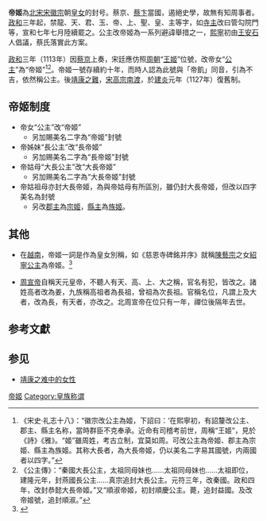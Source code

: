'''帝姬'''為[[北宋|北宋]][[宋徽宗|宋徽宗]]朝[[皇女|皇女]]的封号。蔡京、[[蔡卞|蔡卞]]當國，遏絕史學，故無有知周事者。[[政和_(年號)|政和]]三年起，禁龍、天、君、玉、帝、上、聖、皇、主等字，如[[住持|寺主]]改曰管勾院門等，宣和七年七月陸續罷之。公主改帝姬為一系列避諱舉措之一，[[熙寧|熙寧]]初由[[王安石|王安石]]人倡議，蔡氏落實此方案。

[[政和|政和]]三年（1113年）因[[蔡京|蔡京]]上奏，宋廷應仿照[[周朝|周朝]]“[[王姬_(周朝)|王姬]]”位號，改帝女“[[公主|公主]]”為“帝姬”<ref>《宋史·礼志十八》：“徽宗改公主為姬，下詔曰：‘在熙寧初，有詔釐改公主、郡主、縣主名称，當時群臣不克奉承。近命有司稽考前世，周稱“王姬”，見於《詩》《雅》。“姬”雖周姓，考古立制，宜莫如周。可改公主為帝姬、郡主為宗姬、縣主為族姬。其称大長者，為大長帝姬，仍以美名二字易其國號，内兩國者以四字。”</ref><ref>《公主傳》：“秦國大長公主，太祖同母妹也......太祖同母妹也......太祖即位，建隆元年，封燕國長公主......真宗追封大長公主。元符三年，改秦國。政和四年，改封恭懿大長帝姬。”又“順淑帝姬，初封順慶公主。薨，追封益國。及改帝姬號，追封順淑。”</ref>。帝姬一號存續約十年，而時人認為此號與「帝飢」同音，引為不吉，依然稱公主。後[[靖康之難|靖康之難]]，[[宋高宗南渡|宋高宗南渡]]，於[[建炎|建炎]]元年（1127年）復舊制。

==帝姬制度==
*帝女“公主”改“帝姬”
**另加賜美名二字為“帝姬”封號
*帝姊妹“長公主”改“長帝姬”
**另加赐美名二字為“長帝姬”封號
*帝姑母“大長公主”改“大長帝姬”
**另加赐美名二字為“大長帝姬”封號
*帝姑祖母亦封大長帝姬，為與帝姑母有所區別，雖仍封大長帝姬，但改以四字美名為封號
**另改[[郡主|郡主]]為[[宗姬|宗姬]]，[[縣主_(中國)|縣主]]為[[族姬|族姬]]。
==其他==
*在[[越南|越南]]，帝姬一詞是作為皇女別稱，如《慈恩寺碑銘并序》就稱[[陳藝宗|陳藝宗]]之女[[紹寧公主|紹寧公主]]為帝姬。<ref>{{Cite web |url=http://www.thivien.net/H%E1%BB%93-T%C3%B4ng-Th%E1%BB%91c/T%E1%BB%AB-%C3%82n-t%E1%BB%B1-bi-minh-t%E1%BB%8Bnh-t%E1%BB%B1/poem-CmcW-aGSq0U6WnbHUzXRPg |title=慈恩寺碑銘并序 |access-date=2017-04-13 |archive-date=2017-03-19 |archive-url=https://web.archive.org/web/20170319114035/http://www.thivien.net/H%E1%BB%93-T%C3%B4ng-Th%E1%BB%91c/T%E1%BB%AB-%C3%82n-t%E1%BB%B1-bi-minh-t%E1%BB%8Bnh-t%E1%BB%B1/poem-CmcW-aGSq0U6WnbHUzXRPg |dead-url=no }}</ref>

*[[周宣帝|周宣帝]]自稱天元皇帝，不聽人有天、高、上、大之稱，官名有犯，皆改之。諸姓高者改為姜，九族稱高祖者為長祖，曾祖為次長祖。官稱名位，凡謂上及大者，改為長，有天者，亦改之。北周宣帝在位只有一年，禪位後隔年去世。

==参考文獻==
<div class="references-small">
<references />
</div>

==参见==
*[[靖康之难中的女性|靖康之难中的女性]]
[[Category:帝姬|]]
[[Category:皇族称谓|Category:皇族称谓]]